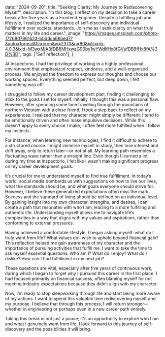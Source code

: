 

  date: "2024-09-20",
  title: "Seeking Clarity: My Journey to Rediscovering Myself",
  description:
    "In this blog, I reflect on my decision to take a career break after five years as a Frontend Engineer. Despite a fulfilling job and lifestyle, I realized the importance of self-discovery and individual fulfillment over societal standards. Join me as I seek clarity on what truly matters in my life and career.",
  image:
    "https://images.unsplash.com/photo-1726807961623-b0ddca686ed7?&auto=format&fit=crop&w=2370&q=80&ixlib=rb-4.0.3&ixid=M3wxMjA3fDB8MHxwaG90by1wYWdlfHx8fGVufDB8fHx8fA%3D%3D",
  tags: ["Self reflection"],
};


At Inspectorio, I had the privilege of working in a highly professional environment that emphasized respect, kindness, and a well-organized process. We enjoyed the freedom to express our thoughts and choose our working spaces. Everything seemed perfect, but deep down, I felt something was off.

I struggled to follow my career development plan, finding it challenging to stick to the goals I set for myself. Initially, I thought this was a personal flaw. However, after spending some time traveling through the mountains of northern Vietnam with a close friend, I took a step back to reflect on my experiences. I realized that my character might simply be different; I tend to be emotionally driven and often make impulsive decisions. While this doesn't apply to every choice I make, I often feel more fulfilled when I follow my instincts.

For instance, when learning new technologies, I find it difficult to adhere to a structured course. I might immerse myself in study, then lose interest and drift away, only to return later—or not at all. My learning path resembles a fluctuating wave rather than a straight line. Even though I learned a lot during my time at Inspectorio, I felt like I wasn’t making significant progress on my career development goals.

It’s crucial for me to understand myself to find true fulfillment. In today’s world, social media bombards us with suggestions on how to live our lives, what the standards should be, and what goals everyone should strive for. However, I believe these generalized expectations often miss the mark. Success and the standard of living should be defined on an individual level. By gaining insight into my own character, strengths, and desires, I can create a path that resonates with who I am, leading to a more fulfilling and authentic life. Understanding myself allows me to navigate life’s complexities in a way that aligns with my values and aspirations, rather than conforming to external pressures.

Having achieved a comfortable lifestyle, I began asking myself: what do I truly want from life? What values do I wish to uphold beyond financial gain? This reflection helped me gain awareness of my character and the importance of pursuing activities that fulfill me. I want to take the time to ask myself essential questions: Who am I? What do I enjoy? What do I dislike? How can I find fulfillment in my next job?

These questions are vital, especially after five years of continuous work, during which I began to forget why I pursued this career in the first place. I had focused primarily on financial success, often blaming myself for not meeting industry expectations because they didn’t align with my character.

Now, I’m ready to stop sleepwalking through life and start being more aware of my actions. I want to spend this valuable time rediscovering myself and my purpose. I believe that through this process, I will return stronger—whether in engineering or perhaps even in a new career path entirely.

Taking this break is not just a pause; it's an opportunity to explore who I am and what I genuinely want from life. I look forward to this journey of self-discovery and the possibilities it will bring.
